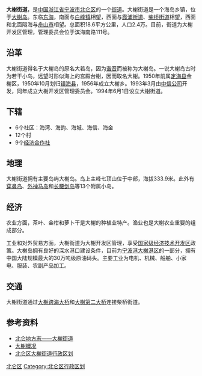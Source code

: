{{中国乡级行政区
| 行政区全称 = 大榭街道
| 景观照片文件名 =
| 景观照片描述 =
| 汉语拼音 =
| 通用拼音 =
| 注音符號 =
| 其它标音类型1 =
| 其它标音1 =
| 其它标音类型2 =
| 其它标音2 =
| 其它语言类型1 =
| 其它语言地名1 =
| 其它语言类型2 =
| 其它语言地名2 =
| 上级行政区 = [[浙江省|浙江省]][[宁波市|宁波市]][[北仑区|北仑区]]
| 行政区类别 = [[街道_(行政区划)|街道]]
| 行政区划代码 = 330206001
| 地理坐标 =
| 总面积 =32.4[[平方公里|平方公里]]
| 户籍人口 =
| 户籍人口年份 =
| 常住人口 =2.4万
| 常住人口年份 =2004
| 人口密度 =
| 行政区划 = 6社区 12村
| 官方网站 = http://www.daxie.gov.cn/
| 网站名称 = www.daxie.gov.cn
| 政府驻地 =滨海南路111号
| 邮政编码 =315812
| 毗邻行政区 =
| 位置图文件名 =
| 位置图描述 =
}}
'''大榭街道'''，是[[中国|中国]][[浙江省|浙江省]][[宁波市|宁波市]][[北仑区|北仑区]]的一个[[街道_(行政区划)|街道]]。大榭街道是一个海岛乡镇，位于[[大榭岛|大榭岛]]。东临[[东海|东海]]，南面与[[白峰镇|白峰镇]]相望，西面与[[霞浦街道|霞浦街道]]、[[柴桥街道|柴桥街道]]相望，西面和北面隔海与[[舟山市|舟山市]]相望。总面积18.6平方公里，人口2.4万。目前，街道为大榭开发区管理，管理委员会位于滨海南路111号。

== 沿革 ==
大榭街道得名于大榭岛的原名大若岛，因为[[諧音_(語言學)|谐音]]而被称为大榭岛。一说大榭岛古时为若干小岛，远望时形似海上的宫殿台榭，因而取名大榭。1950年前属[[定海县|定海县]]金榭区，1950年10月划归[[镇海县|镇海县]]，1956年成立大榭乡。1993年3月由[[中国中信集团公司|中信公司]]开发，同年成立大榭开发区管理委员会。1994年6月1日设立大榭街道。

== 下辖 ==
*6个社区：海湾、海韵、海城、海信、海金
*12个村
*9个[[经济合作社|经济合作社]]

== 地理 ==
大榭街道拥有主要岛屿大榭岛。岛上主峰七顶山位于中部，海拔333.9米。此外有[[穿鼻岛|穿鼻岛]]、[[外神马岛|外神马岛]]和[[长腰剑岛|长腰剑岛]]等13个附属小岛。

== 经济 ==
农业方面，茶叶、金柑和萝卜干是大榭的种植业特产。渔业也是大榭农业重要的组成部分。

工业和对外贸易方面，大榭街道为大榭开发区管理，享受[[国家级经济技术开发区|国家级经济技术开发区]]政策。大榭岛拥有良好的深水港口建设条件，目前为[[宁波港|宁波港]][[大榭港区|大榭港区]]的一部分，拥有中国大陆规模最大的30万吨级原油码头。主要工业为电机、机械、船舶、小家电、服装、农副产品加工。

== 交通 ==
大榭街道通过[[大榭跨海大桥|大榭跨海大桥]]和[[大榭第二大桥|大榭第二大桥]]连接柴桥街道。

== 参考资料 ==
*[https://web.archive.org/web/20160306064034/http://dfz.bl.gov.cn/detail.php?id=163 北仑地方志——大榭街道]
*[https://web.archive.org/web/20100513023854/http://www.citic-daxie.com/cn/f3.html 大榭概况]
*[http://www.xzqh.org/html/zj/0127.html 北仑区大榭街道行政区划]{{dead link|date=2017年12月 |bot=InternetArchiveBot |fix-attempted=yes }}

{{北仑区行政区划|cat|D}}

[[Category:宁波市街道_(行政区划)|北仑区]]
[[Category:北仑区行政区划|Category:北仑区行政区划]]
